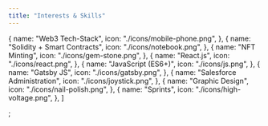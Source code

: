 ```yaml
---
title: "Interests & Skills"
---
```


  {
    name: "Web3 Tech-Stack",
    icon: "./icons/mobile-phone.png",
  },
  {
    name: "Solidity + Smart Contracts",
    icon: "./icons/notebook.png",
  },
  {
    name: "NFT Minting",
    icon: "./icons/gem-stone.png",
  },
  {
    name: "React.js",
    icon: "./icons/react.png",
  },
   {
    name: "JavaScript (ES6+)",
    icon: "./icons/js.png",
  },
 {
    name: "Gatsby JS",
    icon: "./icons/gatsby.png",
  },
  {
    name: "Salesforce Administration",
    icon: "./icons/joystick.png",
  },
  {
    name: "Graphic Design",
    icon: "./icons/nail-polish.png",
  },
 {
    name: "Sprints",
    icon: "./icons/high-voltage.png",
  },
]

;
